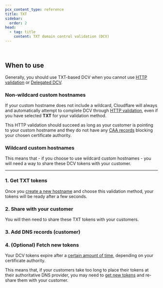 ```yaml
---
pcx_content_type: reference
title: TXT
sidebar:
  order: 2
head:
  - tag: title
    content: TXT domain control validation (DCV)
---
```



<Render file="txt-validation-definition" product="ssl" /> <br />

## When to use

Generally, you should use TXT-based DCV when you cannot use [HTTP validation](/cloudflare-for-platforms/cloudflare-for-saas/security/certificate-management/issue-and-validate/validate-certificates/http/) or [Delegated DCV](/cloudflare-for-platforms/cloudflare-for-saas/security/certificate-management/issue-and-validate/validate-certificates/delegated-dcv/).

### Non-wildcard custom hostnames

If your custom hostname does not include a wildcard, Cloudflare will always and automatically attempt to complete DCV through [HTTP validation](/cloudflare-for-platforms/cloudflare-for-saas/security/certificate-management/issue-and-validate/validate-certificates/http/#http-automatic), even if you have selected **TXT** for your validation method.

This HTTP validation should succeed as long as your customer is pointing to your custom hostname and they do not have any [CAA records](/cloudflare-for-platforms/cloudflare-for-saas/security/certificate-management/issue-and-validate/validate-certificates/troubleshooting/#certificate-authority-authorization-caa-records) blocking your chosen certificate authority.

### Wildcard custom hostnames

<Render file="wildcard-hostname-reqs" />

This means that - if you choose to use wildcard custom hostnames - you will need a way to share these DCV tokens with your customer.

---

### 1. Get TXT tokens

Once you [create a new hostname](/cloudflare-for-platforms/cloudflare-for-saas/security/certificate-management/issue-and-validate/issue-certificates/) and choose this validation method, your tokens will be ready after a few seconds.

<Render file="txt-validation_preamble" />

<Tabs syncKey="dashPlusAPI"> <TabItem label="API">

<Render file="txt-validation_api" />

</TabItem>

<TabItem label="Dashboard">

<Render file="txt-validation_dashboard" />

</TabItem> </Tabs>

### 2. Share with your customer

You will then need to share these TXT tokens with your customers.

### 3. Add DNS records (customer)

<Render file="txt-validation_post" />

<Render file="ssl-for-saas-validate-patch" />

### 4. (Optional) Fetch new tokens

Your DCV tokens expire after a [certain amount of time](/cloudflare-for-platforms/cloudflare-for-saas/reference/token-validity-periods/), depending on your certificate authority.

This means that, if your customers take too long to place their tokens at their authoritative DNS provider, you may need to [get new tokens](#1-get-txt-tokens) and re-share them with your customer.